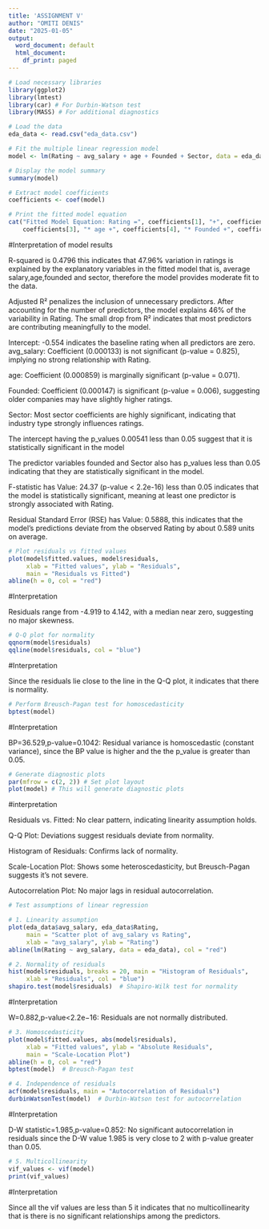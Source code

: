 ---
title: 'ASSIGNMENT V'
author: "OMITI DENIS"
date: "2025-01-05"
output:
  word_document: default
  html_document:
    df_print: paged
---

```{r}
# Load necessary libraries
library(ggplot2)
library(lmtest)
library(car) # For Durbin-Watson test
library(MASS) # For additional diagnostics

# Load the data
eda_data <- read.csv("eda_data.csv")

# Fit the multiple linear regression model
model <- lm(Rating ~ avg_salary + age + Founded + Sector, data = eda_data)

# Display the model summary
summary(model)
```
```{R}
# Extract model coefficients
coefficients <- coef(model)
```

```{r}
# Print the fitted model equation
cat("Fitted Model Equation: Rating =", coefficients[1], "+", coefficients[2], "* avg_salary +", 
    coefficients[3], "* age +", coefficients[4], "* Founded +", coefficients[5], "* Sector\n")
```

#Interpretation of model results


R-squared is 0.4796 this indicates that 47.96% variation in ratings is explained by the explanatory variables in the fitted model that is, average salary,age,founded and sector, therefore the model provides moderate fit to the data. 

Adjusted R² penalizes the inclusion of unnecessary predictors. After accounting for the number of predictors, the model explains 46% of the variability in Rating. The small drop from R² indicates that most predictors are contributing meaningfully to the model.

Intercept: -0.554 indicates the baseline rating when all predictors are zero.
avg_salary: Coefficient (0.000133) is not significant (p-value = 0.825), implying no strong relationship with Rating.

age: Coefficient (0.000859) is marginally significant (p-value = 0.071).

Founded: Coefficient (0.000147) is significant (p-value = 0.006), suggesting older companies may have slightly higher ratings.

Sector: Most sector coefficients are highly significant, indicating that industry type strongly influences ratings. 

The intercept having the p_values 0.00541 less than 0.05 suggest that it is statistically significant in the model

The predictor variables founded and Sector also has p_values less than 0.05 indicating that they are statistically significant in the model.

F-statistic has Value: 24.37 (p-value < 2.2e-16) less than 0.05 indicates that the model is statistically significant, meaning at least one predictor is strongly associated with Rating.

Residual Standard Error (RSE) has Value: 0.5888, this indicates that the model's predictions deviate from the observed Rating by about 0.589 units on average.

```{r}
# Plot residuals vs fitted values
plot(model$fitted.values, model$residuals, 
     xlab = "Fitted values", ylab = "Residuals", 
     main = "Residuals vs Fitted")
abline(h = 0, col = "red")
```


#Interpretation


Residuals range from -4.919 to 4.142, with a median near zero, suggesting no major skewness.
```{r}

# Q-Q plot for normality
qqnorm(model$residuals)
qqline(model$residuals, col = "blue")
```


#Interpretation


Since the residuals lie close to the line in the Q-Q plot, it indicates that there is normality.
```{r}

# Perform Breusch-Pagan test for homoscedasticity
bptest(model)
```


#Interpretation


BP=36.529,p-value=0.1042: Residual variance is homoscedastic (constant variance), since the BP value is higher and the the p_value is greater than 0.05.
```{r}

# Generate diagnostic plots
par(mfrow = c(2, 2)) # Set plot layout
plot(model) # This will generate diagnostic plots
```


#interpretation


Residuals vs. Fitted: No clear pattern, indicating linearity assumption holds.

Q-Q Plot: Deviations suggest residuals deviate from normality.

Histogram of Residuals: Confirms lack of normality.

Scale-Location Plot: Shows some heteroscedasticity, but Breusch-Pagan suggests it's not severe.

Autocorrelation Plot: No major lags in residual autocorrelation.
```{r}
# Test assumptions of linear regression

# 1. Linearity assumption
plot(eda_data$avg_salary, eda_data$Rating, 
     main = "Scatter plot of avg_salary vs Rating",
     xlab = "avg_salary", ylab = "Rating")
abline(lm(Rating ~ avg_salary, data = eda_data), col = "red")
```
```{r}
# 2. Normality of residuals
hist(model$residuals, breaks = 20, main = "Histogram of Residuals", 
     xlab = "Residuals", col = "blue")
shapiro.test(model$residuals)  # Shapiro-Wilk test for normality
```


#Interpretation


W=0.882,p-value<2.2e−16: Residuals are not normally distributed.

```{r}
# 3. Homoscedasticity
plot(model$fitted.values, abs(model$residuals), 
     xlab = "Fitted values", ylab = "Absolute Residuals", 
     main = "Scale-Location Plot")
abline(h = 0, col = "red")
bptest(model)  # Breusch-Pagan test
```

```{r}
# 4. Independence of residuals
acf(model$residuals, main = "Autocorrelation of Residuals")
durbinWatsonTest(model)  # Durbin-Watson test for autocorrelation

```


#Interpretation


D-W statistic=1.985,p-value=0.852:  No significant autocorrelation in residuals since the D-W value 1.985 is very close to 2 with p-value greater than 0.05.
```{r}
# 5. Multicollinearity
vif_values <- vif(model)
print(vif_values)
```


#Interpretation


Since all the vif values are less than 5 it indicates that no multicollinearity that is there is no significant relationships among the predictors.

